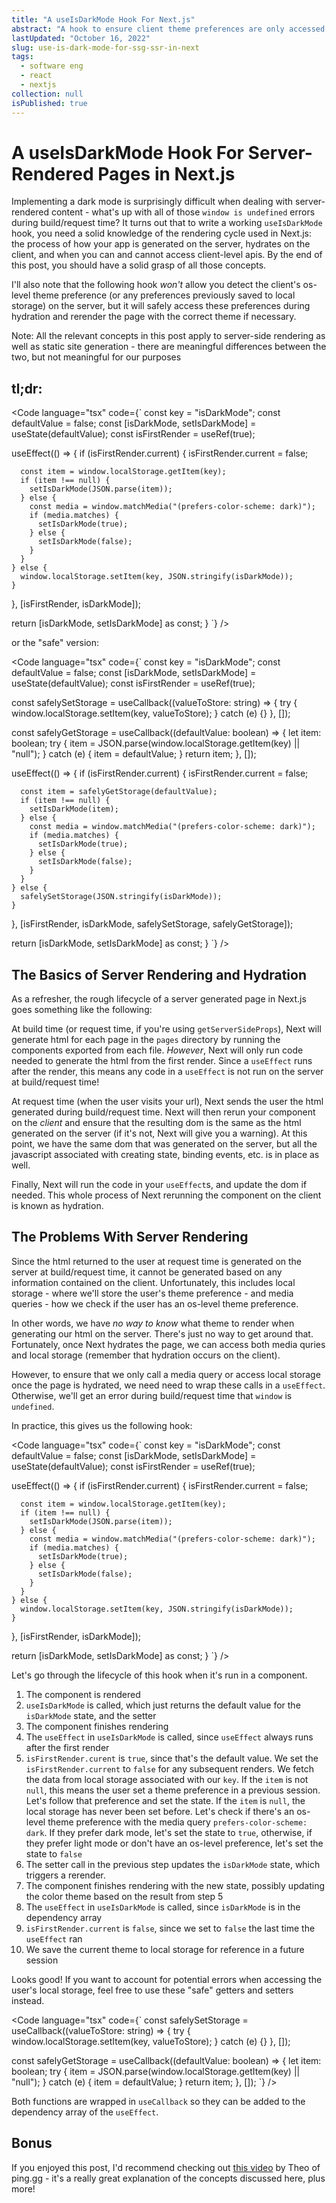 ```yaml
---
title: "A useIsDarkMode Hook For Next.js"
abstract: "A hook to ensure client theme preferences are only accessed after hydration"
lastUpdated: "October 16, 2022"
slug: use-is-dark-mode-for-ssg-ssr-in-next
tags:
  - software eng
  - react
  - nextjs
collection: null
isPublished: true
---
```


# A useIsDarkMode Hook For Server-Rendered Pages in Next.js

Implementing a dark mode is surprisingly difficult when dealing with server-rendered content - what's up with all of those `window is undefined` errors during build/request time? It turns out that to write a working `useIsDarkMode` hook, you need a solid knowledge of the rendering cycle used in Next.js: the process of how your app is generated on the server, hydrates on the client, and when you can and cannot access client-level apis. By the end of this post, you should have a solid grasp of all those concepts.

I'll also note that the following hook _won't_ allow you detect the client's os-level theme preference (or any preferences previously saved to local storage) on the server, but it will safely access these preferences during hydration and rerender the page with the correct theme if necessary.

<Info>
  Note: All the relevant concepts in this post apply to server-side rendering as
  well as static site generation - there are meaningful differences between the
  two, but not meaningful for our purposes
</Info>

## tl;dr:

<Code language="tsx" code={`
const key = "isDarkMode";
const defaultValue = false;
  const [isDarkMode, setIsDarkMode] = useState(defaultValue);
  const isFirstRender = useRef(true);

  useEffect(() => {
    if (isFirstRender.current) {
      isFirstRender.current = false;

      const item = window.localStorage.getItem(key);
      if (item !== null) {
        setIsDarkMode(JSON.parse(item));
      } else {
        const media = window.matchMedia("(prefers-color-scheme: dark)");
        if (media.matches) {
          setIsDarkMode(true);
        } else {
          setIsDarkMode(false);
        }
      }
    } else {
      window.localStorage.setItem(key, JSON.stringify(isDarkMode));
    }
  }, [isFirstRender, isDarkMode]);

  return [isDarkMode, setIsDarkMode] as const;
}
`} />

or the "safe" version:

<Code language="tsx" code={`
const key = "isDarkMode";
const defaultValue = false;
  const [isDarkMode, setIsDarkMode] = useState(defaultValue);
  const isFirstRender = useRef(true);

  const safelySetStorage = useCallback((valueToStore: string) => {
    try {
      window.localStorage.setItem(key, valueToStore);
    } catch (e) {}
  }, []);

  const safelyGetStorage = useCallback((defaultValue: boolean) => {
    let item: boolean;
    try {
      item = JSON.parse(window.localStorage.getItem(key) || "null");
    } catch (e) {
      item = defaultValue;
    }
    return item;
  }, []);

  useEffect(() => {
    if (isFirstRender.current) {
      isFirstRender.current = false;

      const item = safelyGetStorage(defaultValue);
      if (item !== null) {
        setIsDarkMode(item);
      } else {
        const media = window.matchMedia("(prefers-color-scheme: dark)");
        if (media.matches) {
          setIsDarkMode(true);
        } else {
          setIsDarkMode(false);
        }
      }
    } else {
      safelySetStorage(JSON.stringify(isDarkMode));
    }
  }, [isFirstRender, isDarkMode, safelySetStorage, safelyGetStorage]);

return [isDarkMode, setIsDarkMode] as const;
}
`} />

## The Basics of Server Rendering and Hydration

As a refresher, the rough lifecycle of a server generated page in Next.js goes something like the following:

At build time (or request time, if you're using `getServerSideProps`), Next will generate html for each page in the `pages` directory by running the components exported from each file. _However_, Next will only run code needed to generate the html from the first render. Since a `useEffect` runs after the render, this means any code in a `useEffect` is not run on the server at build/request time!

At request time (when the user visits your url), Next sends the user the html generated during build/request time. Next will then rerun your component on the _client_ and ensure that the resulting dom is the same as the html generated on the server (if it's not, Next will give you a warning). At this point, we have the same dom that was generated on the server, but all the javascript associated with creating state, binding events, etc. is in place as well.

Finally, Next will run the code in your `useEffect`s, and update the dom if needed. This whole process of Next rerunning the component on the client is known as hydration.

## The Problems With Server Rendering

Since the html returned to the user at request time is generated on the server at build/request time, it cannot be generated based on any information contained on the client. Unfortunately, this includes local storage - where we'll store the user's theme preference - and media queries - how we check if the user has an os-level theme preference.

In other words, we have _no way to know_ what theme to render when generating our html on the server. There's just no way to get around that. Fortunately, once Next hydrates the page, we can access both media quries and local storage (remember that hydration occurs on the client).

However, to ensure that we only call a media query or access local storage once the page is hydrated, we need need to wrap these calls in a `useEffect`. Otherwise, we'll get an error during build/request time that `window` is `undefined`.

In practice, this gives us the following hook:

<Code language="tsx" code={`
const key = "isDarkMode";
const defaultValue = false;
  const [isDarkMode, setIsDarkMode] = useState(defaultValue);
  const isFirstRender = useRef(true);

  useEffect(() => {
    if (isFirstRender.current) {
      isFirstRender.current = false;

      const item = window.localStorage.getItem(key);
      if (item !== null) {
        setIsDarkMode(JSON.parse(item));
      } else {
        const media = window.matchMedia("(prefers-color-scheme: dark)");
        if (media.matches) {
          setIsDarkMode(true);
        } else {
          setIsDarkMode(false);
        }
      }
    } else {
      window.localStorage.setItem(key, JSON.stringify(isDarkMode));
    }
  }, [isFirstRender, isDarkMode]);

return [isDarkMode, setIsDarkMode] as const;
}
`} />

Let's go through the lifecycle of this hook when it's run in a component.

1. The component is rendered
2. `useIsDarkMode` is called, which just returns the default value for the `isDarkMode` state, and the setter
3. The component finishes rendering
4. The `useEffect` in `useIsDarkMode` is called, since `useEffect` always runs after the first render
5. `isFirstRender.curent` is `true`, since that's the default value. We set the `isFirstRender.current` to `false` for any subsequent renders. We fetch the data from local storage associated with our `key`. If the `item` is not `null`, this means the user set a theme preference in a previous session. Let's follow that preference and set the state. If the `item` is `null`, the local storage has never been set before. Let's check if there's an os-level theme preference with the media query `prefers-color-scheme: dark`. If they prefer dark mode, let's set the state to `true`, otherwise, if they prefer light mode or don't have an os-level preference, let's set the state to `false`
6. The setter call in the previous step updates the `isDarkMode` state, which triggers a rerender.
7. The component finishes rendering with the new state, possibly updating the color theme based on the result from step 5
8. The `useEffect` in `useIsDarkMode` is called, since `isDarkMode` is in the dependency array
9. `isFirstRender.current` is `false`, since we set to `false` the last time the `useEffect` ran
10. We save the current theme to local storage for reference in a future session

Looks good! If you want to account for potential errors when accessing the user's local storage, feel free to use these "safe" getters and setters instead.

<Code language="tsx" code={`
const safelySetStorage = useCallback((valueToStore: string) => {
  try {
    window.localStorage.setItem(key, valueToStore);
  } catch (e) {}
}, []);

const safelyGetStorage = useCallback((defaultValue: boolean) => {
  let item: boolean;
  try {
    item = JSON.parse(window.localStorage.getItem(key) || "null");
  } catch (e) {
    item = defaultValue;
  }
  return item;
}, []);
`} />

Both functions are wrapped in `useCallback` so they can be added to the dependency array of the `useEffect`.

## Bonus

If you enjoyed this post, I'd recommend checking out [this video](https://www.youtube.com/watch?v=d2yNsZd5PMs) by Theo of ping.gg - it's a really great explanation of the concepts discussed here, plus more!
